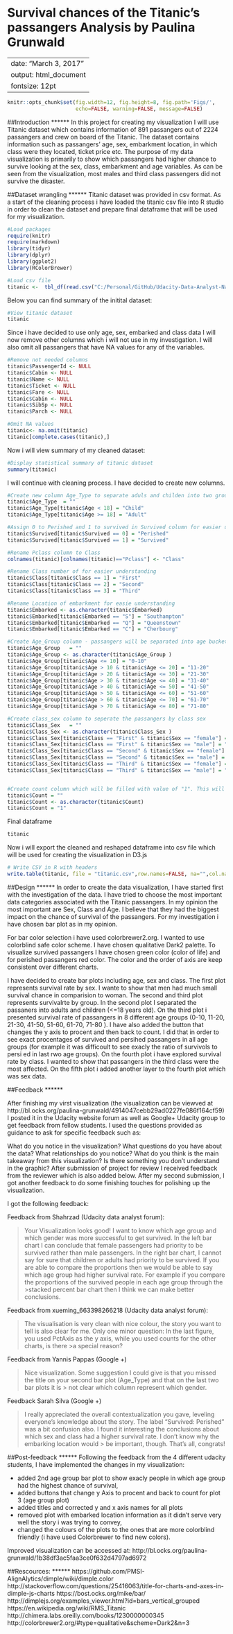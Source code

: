 Survival chances of the Titanic's passangers Analysis by Paulina Grunwald
============================================================================

---
date: "March 3, 2017"
output: html_document
fontsize: 12pt
---


```r

knitr::opts_chunk$set(fig.width=12, fig.height=8, fig.path='Figs/',
                      echo=FALSE, warning=FALSE, message=FALSE)
```



##Introduction
******
In this project for creating my visualization I will use Titanic dataset which contains information of 891 passangers out of 2224 passangers and crew on board of the Titanic. The dataset contains information such as passangers' age, sex, embarkment location, in which class were they located, ticket price etc. The purpose of my data visualization is primarily to show which passangers had higher chance to survive looking at the sex, class, embarkment and age variables. As can be seen from the visualization, most males and third class passengers did not survive the disaster.


##Dataset wrangling
******
Titanic dataset was provided in csv format. As a start of the cleaning process i have loaded the titanic csv file into R studio in order to clean the dataset and prepare final dataframe that will be used for my visualization.

```r
#Load packages
require(knitr)
require(markdown)
library(tidyr)
library(dplyr)
library(ggplot2)
library(RColorBrewer)

#Load csv file
titanic <-  tbl_df(read.csv("C:/Personal/GitHub/Udacity-Data-Analyst-Nanodegree/Project 6 - Make Effective Data Visualization/Final project/Second Revision/titanic_data.csv"))
```

Below you can find summary of the initital dataset:

```r
#View titanic dataset
titanic
```


Since i have decided to use only age, sex, embarked and class data I will now remove other columns which i will not use in my investigation. I will also omit all passangers that have NA values for any of the variables. 

```r
#Remove not needed columns
titanic$PassengerId <- NULL
titanic$Cabin <- NULL
titanic$Name <- NULL
titanic$Ticket <- NULL
titanic$Fare <- NULL
titanic$Cabin <- NULL
titanic$SibSp <- NULL
titanic$Parch <- NULL

#Omit NA values
titanic<- na.omit(titanic)
titanic[complete.cases(titanic),]
```

Now i will view summary of my cleaned dataset:

```r
#Display statistical summary of titanic dataset
summary(titanic)
```

I will continue with cleaning process. I have decided to create new columns.
```r

#Create new column Age_Type to separate aduls and childen into two groups
titanic$Age_Type  = ""
titanic$Age_Type[titanic$Age < 18] = "Child"
titanic$Age_Type[titanic$Age >= 18] = "Adult"

#Assign 0 to Perished and 1 to survived in Survived column for easier understanding
titanic$Survived[titanic$Survived == 0] = "Perished"
titanic$Survived[titanic$Survived == 1] = "Survived"

#Rename Pclass column to Class
colnames(titanic)[colnames(titanic)=="Pclass"] <- "Class"

#Rename Class number of for easier understanding
titanic$Class[titanic$Class == 1] = "First"
titanic$Class[titanic$Class == 2] = "Second"
titanic$Class[titanic$Class == 3] = "Third"

#Rename Location of embarkment for easie understanding
titanic$Embarked <- as.character(titanic$Embarked)
titanic$Embarked[titanic$Embarked == "S"] = "Southampton"
titanic$Embarked[titanic$Embarked == "Q"] = "Queenstown"
titanic$Embarked[titanic$Embarked == "C"] = "Cherbourg"

#Create Age_Group column - passangers will be separated into age buckets
titanic$Age_Group   = ""
titanic$Age_Group <- as.character(titanic$Age_Group )
titanic$Age_Group[titanic$Age <= 10] = "0-10"
titanic$Age_Group[titanic$Age > 10 & titanic$Age <= 20] = "11-20"
titanic$Age_Group[titanic$Age > 20 & titanic$Age <= 30] = "21-30"
titanic$Age_Group[titanic$Age > 30 & titanic$Age <= 40] = "31-40"
titanic$Age_Group[titanic$Age > 40 & titanic$Age <= 50] = "41-50"
titanic$Age_Group[titanic$Age > 50 & titanic$Age <= 60] = "51-60"
titanic$Age_Group[titanic$Age > 60 & titanic$Age <= 70] = "61-70"
titanic$Age_Group[titanic$Age > 70 & titanic$Age <= 80] = "71-80"

#Create class_sex column to seperate the passangers by class sex
titanic$Class_Sex   = ""
titanic$Class_Sex <- as.character(titanic$Class_Sex )
titanic$Class_Sex[titanic$Class == "First" & titanic$Sex == "female"] = "1st Class Female"
titanic$Class_Sex[titanic$Class == "First" & titanic$Sex == "male"] = "1st Class Male"
titanic$Class_Sex[titanic$Class == "Second" & titanic$Sex == "female"] = "2nd Class Female"
titanic$Class_Sex[titanic$Class == "Second" & titanic$Sex == "male"] = "2nd Class Male"
titanic$Class_Sex[titanic$Class == "Third" & titanic$Sex == "female"] = "3rd Class Female"
titanic$Class_Sex[titanic$Class == "Third" & titanic$Sex == "male"] = "3rd Class Male"


#Create count column which will be filled with value of "1". This will help while creating barplot count in my d3.js visualization
titanic$Count = ""
titanic$Count <- as.character(titanic$Count)
titanic$Count = "1"

```

Final dataframe
```r
titanic
```

Now i will export the cleaned and reshaped dataframe into csv file which will be used for creating the visualization in D3.js
```r
# Write CSV in R with headers
write.table(titanic, file = "titanic.csv",row.names=FALSE, na="",col.names=TRUE, sep=",")
```


##Design
******
In order to create the data visualization, I have started first with the investigation of the data. I have tried to choose the most important data categories associated with the Titanic passangers. In my opinion the most important are Sex, Class and Age. I believe that they had the biggest impact on the chance of survival of the passangers. For my investigation i have chosen bar plot as in my opinion.

For bar color selection i have used colorbrewer2.org. I wanted to use colorblind safe color scheme. I have chosen qualitative Dark2 palette. To visualize survived passangers I have chosen green color (color of life) and for perished passangers red color. The color and the order of axis are keep consistent over different charts.

I have decided to create bar plots including age, sex and class. The first plot represents survival rate by sex. I wante to show that men had much small survival chance in comparision to woman. The second and third plot represents survivalrte by group. In the second plot I separated the passaners into adults and children (<=18 years old). On the third plot i presented survival rate of passangers in 8 different age groups (0-10, 11-20, 21-30, 41-50, 51-60, 61-70, 71-80 ). I have also added the button that changes the y axis to procent and then back to count. I did that in order to see exact procentages of survived and persihed passangers in all age groups (for example it was difficoult to see exacly the ratio of survivols to persi ed in last rwo age groups). On the fourth plot i have explored survival rate by class. I wanted to show that passangers in the third class were the most affected. On the fifth plot i added another layer to the fourth plot which was sex data. 

##Feedback
******

After finishing my virst visualization (the visualization can be viewved at http://bl.ocks.org/paulina-grunwald/4914047cebb29ad0227fe086f164cf59) I posted it in the Udacity website forum as well as Google+ Udacity group to get feedback from fellow students. I used the questions provided as guidance to ask for specific feedback such as:

What do you notice in the visualization?
What questions do you have about the data?
What relationships do you notice?
What do you think is the main takeaway from this visualization?
Is there something you don't understand in the graphic?
After submission of project for review I received feedback from the reviewer which is also added below. After my second submission, I got another feedback to do some finishing touches for polishing up the visualization.


I got the following feedback:

Feedback from Shahrzad (Udacity data analyst forum):

> Your Visualization looks good! I want to know which age group and which gender was more successful to get survived. In the left bar chart I can conclude 
> that female passengers had  priority to be survived rather than male passengers. In the right bar chart, I cannot say for sure that children or adults 
> had priority to be survived. If you are able to compare the proportions then we would be able to say which age group had higher survival rate. For 
> example if you compare the proportions of the survived people in each age group through the >stacked percent bar chart then I think we can make better 
> conclusions.

Feedback from xueming_663398266218 (Udacity data analyst forum):

> The visualisation is very clean with nice colour, the story you want to tell is also clear for me. Only one minor question: In the last figure, you used 
> PctAxis as the y axis, while you used counts for the other charts, is there >a special reason?

Feedback from Yannis Pappas (Google +)

> Nice visualization.  Some suggestion I could give is that you missed the title on your second bar plot (Age_Type) and that on the last two bar plots it is > not clear which column represent which gender.

Feedback Sarah Silva (Google +)

> I really appreciated the overall contextualization you gave, leveling everyone's knowledge about the story. The label "Survived: Perished" was a bit 
> confusion also. I found it interesting the conclusions about which sex and class had a higher survival rate. I don't know why the embarking location would > be important, though. That's all, congrats!

##Post-feedback
******
Following the feedback from the 4 different udacity students, I have implemented the changes in my visualization:

- added 2nd age group bar plot to show exacly people in which age group had the highest chance of survival,
- added buttons that change y Axis to procent and back to count for plot 3 (age group plot)
- added titles and corrected y and x axis names for all plots
- removed plot with embarked location information as it didn't serve very well the story i was trying to convey,
- changed the colours of the plots to the ones that are more colorblind friendly (i have used Colorbrewer to find new colors).

Improved visualization can be accessed at: http://bl.ocks.org/paulina-grunwald/1b38df3ac5faa3ce0f632d4797ad6972


##Rescources:
******
https://github.com/PMSI-AlignAlytics/dimple/wiki/dimple.color
http://stackoverflow.com/questions/25416063/title-for-charts-and-axes-in-dimple-js-charts
https://bost.ocks.org/mike/bar/
http://dimplejs.org/examples_viewer.html?id=bars_vertical_grouped
https://en.wikipedia.org/wiki/RMS_Titanic
http://chimera.labs.oreilly.com/books/1230000000345
http://colorbrewer2.org/#type=qualitative&scheme=Dark2&n=3